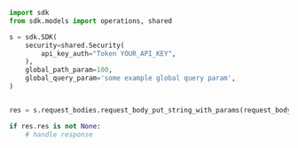 ```python showLineNumbers copy filename="Request Body Put String With Params usage example"
import sdk
from sdk.models import operations, shared

s = sdk.SDK(
    security=shared.Security(
        api_key_auth="Token YOUR_API_KEY",
    ),
    global_path_param=100,
    global_query_param='some example global query param',
)


res = s.request_bodies.request_body_put_string_with_params(request_body='red', query_string_param='orange')

if res.res is not None:
    # handle response
```
